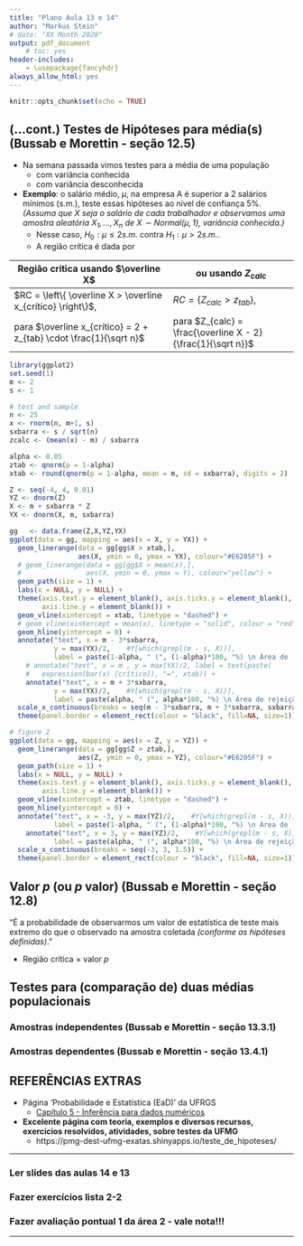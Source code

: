 ```yaml
---
title: "Plano Aula 13 e 14"
author: "Markus Stein"
# date: "XX Month 2020"
output: pdf_document
    # toc: yes
header-includes:
    - \usepackage{fancyhdr}
always_allow_html: yes
---
```

\addtolength{\headheight}{0.0cm} 
\pagestyle{fancyplain} 
\lhead{\includegraphics[height=1.5cm]{LogoIME.png}}
\rhead{\includegraphics[height=1.5cm]{images.jpeg}}
\chead{UNIVERSIDADE FEDERAL DO RIO GRANDE DO SUL \\
INSTITUTO DE MATEMÁTICA E ESTATÍSTICA \\
DEPARTAMENTO DE ESTATÍSTICA \\
\vspace{0.3cm}
MAT02215 - Estatística Geral 2 - 2020/1
}
\renewcommand{\headrulewidth}{0pt} 


```r
knitr::opts_chunk$set(echo = TRUE)
```

## (...cont.) Testes de Hipóteses para média(s) (Bussab e Morettin - seção 12.5)
<!-- \vspace{0.5cm} -->
* Na semana passada vimos testes para a média de uma população
    + com variância conhecida
    + com variância desconhecida   


* **Exemplo**: o salário médio, $\mu$, na empresa A é superior a 2 salários mínimos (s.m.), teste essas hipóteses ao nível de confiança 5%. *(Assuma que $X$ seja o salário de cada trabalhador e observamos uma amostra aleatória $X_1, \ldots, X_n$ de $X \sim Normal(\mu, 1)$, variância conhecida.)* 
  + Nesse caso, $H_0: \mu \leq 2 s.m.$ contra $H_1: \mu > 2s.m.$.
  + A região crítica é dada por  
  
 Região crítica usando $\overline X$|  ou usando $Z_{calc}$
-------------- |-----------  
$RC = \left\{ \overline X > \overline x_{crítico} \right\}$,  | $RC = \left\{ Z_{calc} > z_{tab} \right\}$,   
para $\overline x_{crítico} = 2 + z_{tab} \cdot \frac{1}{\sqrt n}$  | para $Z_{calc} = \frac{\overline X - 2}{\frac{1}{\sqrt n}}$  


```r
library(ggplot2)
set.seed(1)
m <- 2
s <- 1

# test and sample
n <- 25
x <- rnorm(n, m+1, s)
sxbarra <- s / sqrt(n)
zcalc <- (mean(x) - m) / sxbarra

alpha <- 0.05
ztab <- qnorm(p = 1-alpha)
xtab <- round(qnorm(p = 1-alpha, mean = m, sd = sxbarra), digits = 2)

Z <- seq(-4, 4, 0.01)
YZ <- dnorm(Z)
X <- m + sxbarra * Z
YX <- dnorm(X, m, sxbarra)

gg   <- data.frame(Z,X,YZ,YX)
ggplot(data = gg, mapping = aes(x = X, y = YX)) +
  geom_linerange(data = gg[gg$X > xtab,],
                 aes(X, ymin = 0, ymax = YX), colour="#E6205F") +
  # geom_linerange(data = gg[gg$X > mean(x),],
  #                aes(X, ymin = 0, ymax = Y), colour="yellow") +
  geom_path(size = 1) +
  labs(x = NULL, y = NULL) +
  theme(axis.text.y = element_blank(), axis.ticks.y = element_blank(),
        axis.line.y = element_blank()) +
  geom_vline(xintercept = xtab, linetype = "dashed") +
  # geom_vline(xintercept = mean(x), linetype = "solid", colour = "red") +
  geom_hline(yintercept = 0) +
  annotate("text", x = m - 3*sxbarra,
           y = max(YX)/2,    #Y[which(grepl(m - s, X))],
           label = paste(1-alpha, " (", (1-alpha)*100, "%) \n Área de 'aceitação'", sep="")) +
    # annotate("text", x = m , y = max(YX)/2, label = text(paste( 
    #   expression(bar(x) [crítico]), "=", xtab)) +
    annotate("text", x = m + 3*sxbarra,
           y = max(YX)/2,    #Y[which(grepl(m - s, X))],
           label = paste(alpha, " (", alpha*100, "%) \n Área de rejeição", sep="")) +
  scale_x_continuous(breaks = seq(m - 3*sxbarra, m + 3*sxbarra, sxbarra*1.5)) +
  theme(panel.border = element_rect(colour = "black", fill=NA, size=1))

# figure 2
ggplot(data = gg, mapping = aes(x = Z, y = YZ)) +
  geom_linerange(data = gg[gg$Z > ztab,],
                 aes(Z, ymin = 0, ymax = YZ), colour="#E6205F") +
  geom_path(size = 1) +
  labs(x = NULL, y = NULL) +
  theme(axis.text.y = element_blank(), axis.ticks.y = element_blank(),
        axis.line.y = element_blank()) +
  geom_vline(xintercept = ztab, linetype = "dashed") +
  geom_hline(yintercept = 0) +
  annotate("text", x = -3, y = max(YZ)/2,    #Y[which(grepl(m - s, X))],
           label = paste(1-alpha, " (", (1-alpha)*100, "%) \n Área de 'aceitação'", sep="")) +
    annotate("text", x = 3, y = max(YZ)/2,    #Y[which(grepl(m - s, X))],
           label = paste(alpha, " (", alpha*100, "%) \n Área de rejeição", sep="")) +
  scale_x_continuous(breaks = seq(-3, 3, 1.5)) +
  theme(panel.border = element_rect(colour = "black", fill=NA, size=1))
```
<!-- * **(cont.) Exemplo**: Suponha que $\overline x = 2,3$ para uma amostra de tamanho $n=15$, nesse caso não rejeitamos $H_0$, porque $\overline x < \overline x_{crítico}$, ou  -->

<!-- ```{r rc2, echo=FALSE, fig.show="hold", out.width = '40%', fig.align='center'} -->
<!-- ggplot(data = gg, mapping = aes(x = X, y = YX)) + -->
<!--   geom_linerange(data = gg[gg$X > xtab,], -->
<!--                  aes(X, ymin = 0, ymax = YX), colour="#E6205F") + -->
<!--   # geom_linerange(data = gg[gg$X > mean(x),], -->
<!--   #                aes(X, ymin = 0, ymax = YX), colour="yellow") + -->
<!--   geom_path(size = 1) + -->
<!--   labs(x = NULL, y = NULL) + -->
<!--   theme(axis.text.y = element_blank(), axis.ticks.y = element_blank(), -->
<!--         axis.line.y = element_blank()) + -->
<!--   geom_vline(xintercept = xtab, linetype = "dashed") + -->
<!--   geom_vline(xintercept = 2.3, linetype = "solid", colour = "red") + -->
<!--   geom_hline(yintercept = 0) + -->
<!--   annotate("text", x = m - 3*sxbarra, -->
<!--            y = max(YX)/2,    #Y[which(grepl(m - s, X))], -->
<!--            label = paste(1-alpha, " (", (1-alpha)*100, "%) \n Área de 'aceitação'", sep="")) + -->
<!--     annotate("text", x = 2.1 , y = max(YX)/2, label = expression(bar(x))) + -->
<!--     annotate("text", x = m + 3*sxbarra, -->
<!--            y = max(YX)/2,    #Y[which(grepl(m - s, X))], -->
<!--            label = paste(alpha, " (", alpha*100, "%) \n Área de rejeição", sep="")) + -->
<!--   scale_x_continuous(breaks = seq(m - 3*sxbarra, m + 3*sxbarra, sxbarra*1.5)) + -->
<!--   theme(panel.border = element_rect(colour = "black", fill=NA, size=1)) -->

<!-- # figure 2 -->
<!-- ggplot(data = gg, mapping = aes(x = Z, y = YZ)) + -->
<!--   geom_linerange(data = gg[gg$Z > ztab,], -->
<!--                  aes(Z, ymin = 0, ymax = YZ), colour="#E6205F") + -->
<!--   geom_path(size = 1) + -->
<!--   labs(x = NULL, y = NULL) + -->
<!--   theme(axis.text.y = element_blank(), axis.ticks.y = element_blank(), -->
<!--         axis.line.y = element_blank()) + -->
<!--   geom_vline(xintercept = ztab, linetype = "dashed") + -->
<!--   geom_hline(yintercept = 0) + -->
<!--   annotate("text", x = -3, y = max(YZ)/2,    #Y[which(grepl(m - s, X))], -->
<!--            label = paste(1-alpha, " (", (1-alpha)*100, "%) \n Área de 'aceitação'", sep="")) + -->
<!--     annotate("text", x = 3, y = max(YZ)/2,    #Y[which(grepl(m - s, X))], -->
<!--            label = paste(alpha, " (", alpha*100, "%) \n Área de rejeição", sep="")) + -->
<!--   scale_x_continuous(breaks = seq(-3, 3, 1.5)) + -->
<!--   theme(panel.border = element_rect(colour = "black", fill=NA, size=1)) -->
<!-- ``` -->
<!-- * **(cont.) Exemplo**: Suponha que $\overline x = 2,3$ para uma amostra observada, nesse caso não rejeitamos $H_0$, porque $\overline x < \overline x_{crítico}$ -->


## Valor *p* (ou *p* valor) (Bussab e Morettin - seção 12.8)
"É a probabilidade de observarmos um valor de estatística de teste mais extremo do que o observado na amostra coletada *(conforme as hipóteses definidas)*."

* Região crítica $\times$ valor *p*






## Testes para (comparação de) **duas médias** populacionais 

### Amostras independentes (Bussab e Morettin - seção 13.3.1)


### Amostras dependentes (Bussab e Morettin - seção 13.4.1)

\vspace{1cm}

## REFERÊNCIAS EXTRAS
* Página 'Probabilidade e Estatística (EaD)' da UFRGS
  + [Capítulo 5 - Inferência para dados numéricos](https://www.ufrgs.br/probabilidade-estatistica/livro/cpt5/ch5_inf_num.html#diferen%C3%A7a-entre-duas-m%C3%A9dias)   

* **Excelente página com teoria, exemplos e diversos recursos, exercícios resolvidos, atividades, sobre testes da UFMG**
  + https://pmg-dest-ufmg-exatas.shinyapps.io/teste_de_hipoteses/

\vspace{0.5cm}

***
### Ler slides das aulas 14 e 13
### Fazer exercícios lista 2-2
### Fazer avaliação pontual 1 da área 2 - vale nota!!!
***

